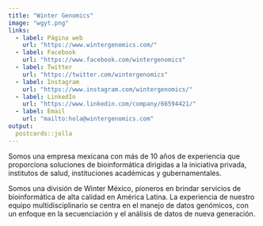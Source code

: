 ```yaml
---
title: "Winter Genomics"
image: "wgyt.png"
links:
  - label: Página web 
    url: "https://www.wintergenomics.com/"
  - label: Facebook 
    url: "https://www.facebook.com/wintergenomics"
  - label: Twitter
    url: "https://twitter.com/wintergenomics"
  - label: Instagram
    url: "https://www.instagram.com/wintergenomics/"
  - label: LinkedIn
    url: "https://www.linkedin.com/company/66594421/"
  - label: Email
    url: "mailto:hola@wintergenomics.com"
output:
  postcards::jolla
---
```

 
Somos una empresa mexicana con más de 10 años de experiencia que proporciona soluciones de bioinformática dirigidas a la iniciativa privada, institutos de salud, instituciones académicas y gubernamentales.

Somos una división de Winter México, pioneros en brindar servicios de bioinformática de alta calidad en América Latina. La experiencia de nuestro equipo multidisciplinario se centra en el manejo de datos genómicos, con un enfoque en la secuenciación y el análisis de datos de nueva generación.